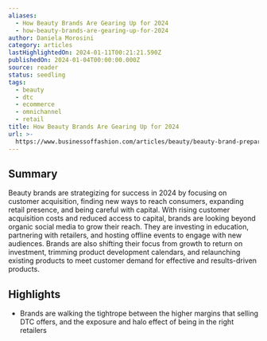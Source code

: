 ```yaml
---
aliases:
  - How Beauty Brands Are Gearing Up for 2024
  - how-beauty-brands-are-gearing-up-for-2024
author: Daniela Morosini
category: articles
lastHighlightedOn: 2024-01-11T00:21:21.590Z
publishedOn: 2024-01-04T00:00:00.000Z
source: reader
status: seedling
tags:
  - beauty
  - dtc
  - ecommerce
  - omnichannel
  - retail
title: How Beauty Brands Are Gearing Up for 2024
url: >-
  https://www.businessoffashion.com/articles/beauty/beauty-brand-preparation-for-2024/?utm_source=Sailthru&utm_medium=email&utm_campaign=Newsletter%20Weekly%20Roundup:%20Retail%20Dive:%20DTC%2001-06-2024&utm_term=Retail%20Dive:%20DTC%20Weekender
---
```

## Summary

Beauty brands are strategizing for success in 2024 by focusing on customer acquisition, finding new ways to reach consumers, expanding retail presence, and being careful with capital. With rising customer acquisition costs and reduced access to capital, brands are looking beyond organic social media to grow their reach. They are investing in education, partnering with retailers, and hosting offline events to engage with new audiences. Brands are also shifting their focus from growth to return on investment, trimming product development calendars, and relaunching existing products to meet customer demand for effective and results-driven products.

## Highlights

- Brands are walking the tightrope between the higher margins that selling DTC offers, and the exposure and halo effect of being in the right retailers
